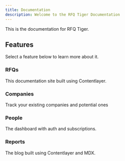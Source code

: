 ```yaml
---
title: Documentation
description: Welcome to the RFQ Tiger Documentation
---
```


This is the documentation for RFQ Tiger.

## Features

Select a feature below to learn more about it.

<div className="grid sm:grid-cols-2 gap-4 mt-6">

<Card href="/docs/rfq">

### RFQs

This documentation site built using Contentlayer.

</Card>

<Card href="/docs/companies" disabled>

### Companies

Track your existing companies and potential ones

</Card>

<Card href="/docs/people" disabled>

### People

The dashboard with auth and subscriptions.

</Card>

<Card href="/docs/reports" disabled>

### Reports

The blog built using Contentlayer and MDX.

</Card>

</div>
